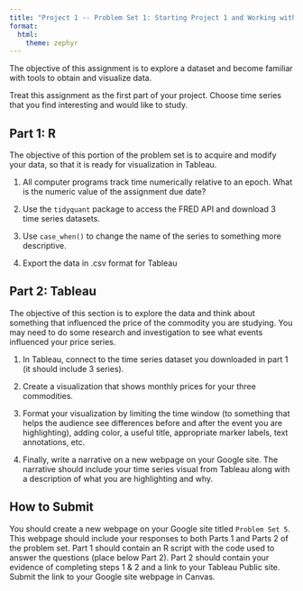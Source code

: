 ```yaml
---
title: "Project 1 -- Problem Set 1: Starting Project 1 and Working with time series data"
format: 
  html:
    theme: zephyr
---
```


The objective of this assignment is to explore a dataset and become familiar with tools to obtain and visualize data.

Treat this assignment as the first part of your project. Choose time series that you find interesting and would like to study. 

## Part 1: R

The objective of this portion of the problem set is to acquire and modify your data, so that it is ready for visualization in Tableau.

1. All computer programs track time numerically relative to an epoch.  What is the numeric value of the assignment due date?

2. Use the `tidyquant` package to access the FRED API and download 3 time series datasets.  
3. Use `case_when()` to change the name of the series to something more descriptive.

4. Export the data in .csv format for Tableau


## Part 2: Tableau

The objective of this section is to explore the data and think about something that influenced the price of the commodity you are studying. You may need to do some research and investigation to see what events influenced your price series.

1. In Tableau, connect to the time series dataset you downloaded in part 1 (it should include 3 series). 

2. Create a visualization that shows monthly prices for your three commodities.

<!-- 3. Include a reference band highlighting a relevant window of time (e.g., financial crisis, COVID). This can be a time period relevant to a single series or all of your price series. -->

3. Format your visualization by limiting the time window (to something that helps the audience see differences before and after the event you are highlighting), adding color, a useful title, appropriate marker labels, text annotations, etc. 

4. Finally, write a narrative on a new webpage on your Google site. The narrative should include your time series visual from Tableau along with a description of what you are highlighting and why.

## How to Submit

You should create a new webpage on your Google site titled `Problem Set 5`. This webpage should include your responses to both Parts 1 and Parts 2 of the problem set. Part 1 should contain an R script with the code used to answer the questions (place below Part 2). Part 2 should contain your evidence of completing steps 1 & 2 and a link to your Tableau Public site. Submit the link to your Google site webpage in Canvas.